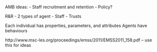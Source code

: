AMB ideas:
- Staff recruitment and retention
- Policy?


R&R
- 2 types of agent
    - Staff
    - Trusts

Each individual has properties, parameters, and attributes
Agents have behaviours

http://www.msc-les.org/proceedings/emss/2011/EMSS2011_158.pdf
 -- use this for ideas